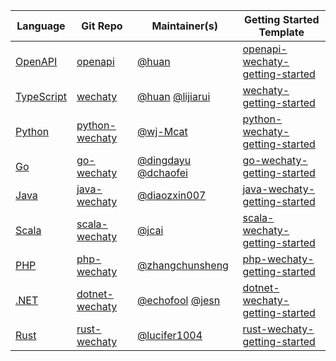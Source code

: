 | Language | Git Repo | Maintainer(s) | Getting Started Template |
| --- | --- | --- | --- |
| [OpenAPI](../openapi/overview.mdx)       | [openapi](https://github.com/wechaty/openapi)               | [@huan](https://wechaty.js.org/contributors/wj-Mcat)                                                                | [openapi-wechaty-getting-started](https://github.com/wechaty/openapi-wechaty-getting-started) |
| [TypeScript](../typescript/overview.md) | [wechaty](https://github.com/wechaty/wechaty)               | [@huan](https://wechaty.js.org/contributors/huan) [@lijiarui](https://wechaty.js.org/contributors/lijiarui)         | [wechaty-getting-started](https://github.com/wechaty/wechaty-getting-started) |
| [Python](../python/overview.md)         | [python-wechaty](https://github.com/wechaty/python-wechaty) | [@wj-Mcat](https://wechaty.js.org/contributors/wj-Mcat)                                                             | [python-wechaty-getting-started](https://github.com/wechaty/python-wechaty-getting-started) |
| [Go](../go/overview.md)                 | [go-wechaty](https://github.com/wechaty/go-wechaty)         | [@dingdayu](https://wechaty.js.org/contributors/dingdayu) [@dchaofei](https://wechaty.js.org/contributors/dchaofei) | [go-wechaty-getting-started](https://github.com/wechaty/go-wechaty-getting-started) |
| [Java](../java/overview.md)             | [java-wechaty](https://github.com/wechaty/java-wechaty)     | [@diaozxin007](https://wechaty.js.org/contributors/diaozxin007)                                                     | [java-wechaty-getting-started](https://github.com/wechaty/java-wechaty-getting-started) |
| [Scala](../scala/overview.md)           | [scala-wechaty](https://github.com/wechaty/scala-wechaty)   | [@jcai](https://wechaty.js.org/contributors/jcai)                                                                   | [scala-wechaty-getting-started](https://github.com/wechaty/scala-wechaty-getting-started) |
| [PHP](../php/overview.md)               | [php-wechaty](https://github.com/wechaty/php-wechaty)       | [@zhangchunsheng](https://github.com/zhangchunsheng)                                                                | [php-wechaty-getting-started](https://github.com/wechaty/php-wechaty-getting-started) |
| [.NET](../dotnet/overview.md)           | [dotnet-wechaty](https://github.com/wechaty/dotnet-wechaty) | [@echofool](https://github.com/echofool) [@jesn](https://wechaty.js.org/contributors/jesn)                          | [dotnet-wechaty-getting-started](https://github.com/wechaty/dotnet-wechaty-getting-started) |
| [Rust](../rust/overview.md)             | [rust-wechaty](https://github.com/wechaty/rust-wechaty)     | [@lucifer1004](https://github.com/lucifer1004)                                                                      | [rust-wechaty-getting-started](https://github.com/wechaty/rust-wechaty-getting-started) |
